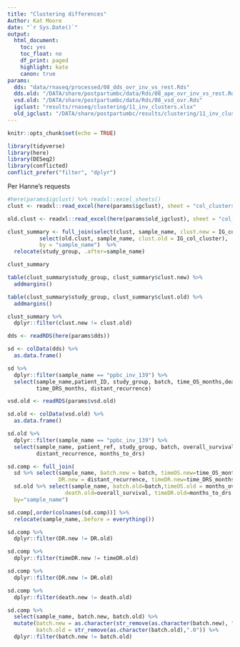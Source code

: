 ```yaml
---
title: "Clustering differences"
Author: Kat Moore
date: "`r Sys.Date()`"
output: 
  html_document:
    toc: yes
    toc_float: no
    df_print: paged
    highlight: kate
    canon: true
params:
  dds: "data/rnaseq/processed/08_dds_ovr_inv_vs_rest.Rds"
  dds.old: "/DATA/share/postpartumbc/data/Rds/08_ape_ovr_inv_vs_rest.Rds"
  vsd.old: "/DATA/share/postpartumbc/data/Rds/08_vsd_ovr.Rds"
  igclust: "results/rnaseq/clustering/11_inv_clusters.xlsx"
  old_igclust: "/DATA/share/postpartumbc/results/clustering/11_inv_clusters.xlsx"
---
```


```r
knitr::opts_chunk$set(echo = TRUE)
```

```r
library(tidyverse)
library(here)
library(DESeq2)
library(conflicted)
conflict_prefer("filter", "dplyr")
```

Per Hanne's requests

```r
#here(params$igclust) %>% readxl::excel_sheets()
clust <- readxl::read_excel(here(params$igclust), sheet = "col_clusters")
```

```r
old.clust <- readxl::read_excel(here(params$old_igclust), sheet = "col_clusters")
```

```r
clust_summary <- full_join(select(clust, sample_name, clust.new = IG_col_cluster, study_group),
          select(old.clust, sample_name, clust.old = IG_col_cluster),
          by = "sample_name")  %>%
  relocate(study_group, .after=sample_name)

clust_summary
```

```r
table(clust_summary$study_group, clust_summary$clust.new) %>%
  addmargins()
```

```r
table(clust_summary$study_group, clust_summary$clust.old) %>%
  addmargins()
```

```r
clust_summary %>%
  dplyr::filter(clust.new != clust.old)
```

```r
dds <- readRDS(here(params$dds))
```

```r
sd <- colData(dds) %>%
  as.data.frame() 

sd %>%
  dplyr::filter(sample_name == "ppbc_inv_139") %>%
  select(sample_name,patient_ID, study_group, batch, time_OS_months,death,
         time_DRS_months, distant_recurrence)

```

```r
vsd.old <- readRDS(params$vsd.old)

sd.old <- colData(vsd.old) %>%
  as.data.frame() 

sd.old %>%
  dplyr::filter(sample_name == "ppbc_inv_139") %>%
  select(sample_name, patient_ref, study_group, batch, overall_survival, months_overall_survival,
         distant_recurrence, months_to_drs)
```

```r
sd.comp <- full_join(
  sd %>% select(sample_name, batch.new = batch, timeOS.new=time_OS_months, death.new=death,
                DR.new = distant_recurrence, timeDR.new=time_DRS_months),
  sd.old %>% select(sample_name, batch.old=batch,timeOS.old = months_overall_survival,
                  death.old=overall_survival, timeDR.old=months_to_drs, DR.old=distant_recurrence),
  by="sample_name")
```

```r
sd.comp[,order(colnames(sd.comp))] %>%
  relocate(sample_name,.before = everything())
```


```r
sd.comp %>%
  dplyr::filter(DR.new != DR.old)
```

```r
sd.comp %>%
  dplyr::filter(timeDR.new != timeDR.old)
```

```r
sd.comp %>%
  dplyr::filter(DR.new != DR.old)
```

```r
sd.comp %>%
  dplyr::filter(death.new != death.old)
```

```r
sd.comp %>%
  select(sample_name, batch.new, batch.old) %>%
  mutate(batch.new = as.character(str_remove(as.character(batch.new), "batch ")),
         batch.old = str_remove(as.character(batch.old),".0")) %>%
  dplyr::filter(batch.new != batch.old)
```
